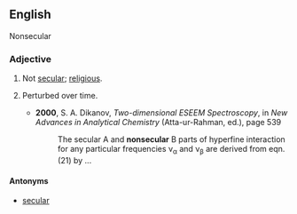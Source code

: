 ==English==
Nonsecular
===Adjective===
{{en-adj|-}}

# Not [[secular]]; [[religious]].
# {{context|atomic physics}} Perturbed over time.
#*'''2000''', S. A. Dikanov, ''Two-dimensional ESEEM Spectroscopy'', in ''New Advances in Analytical Chemistry'' (Atta-ur-Rahman, ed.), page 539
#*:The secular A and '''nonsecular''' B parts of hyperfine interaction for any particular frequencies ν<sub>α</sub> and ν<sub>β</sub> are derived from eqn.(21) by ...

====Antonyms====
* [[secular]]